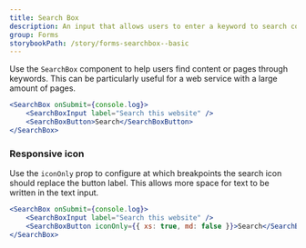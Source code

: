 ```yaml
---
title: Search Box
description: An input that allows users to enter a keyword to search content on a website.
group: Forms
storybookPath: /story/forms-searchbox--basic
---
```


Use the `SearchBox` component to help users find content or pages through keywords. This can be particularly useful for a web service with a large amount of pages.

```jsx live
<SearchBox onSubmit={console.log}>
	<SearchBoxInput label="Search this website" />
	<SearchBoxButton>Search</SearchBoxButton>
</SearchBox>
```

### Responsive icon

Use the `iconOnly` prop to configure at which breakpoints the search icon should replace the button label. This allows more space for text to be written in the text input.

```jsx live
<SearchBox onSubmit={console.log}>
	<SearchBoxInput label="Search this website" />
	<SearchBoxButton iconOnly={{ xs: true, md: false }}>Search</SearchBoxButton>
</SearchBox>
```

